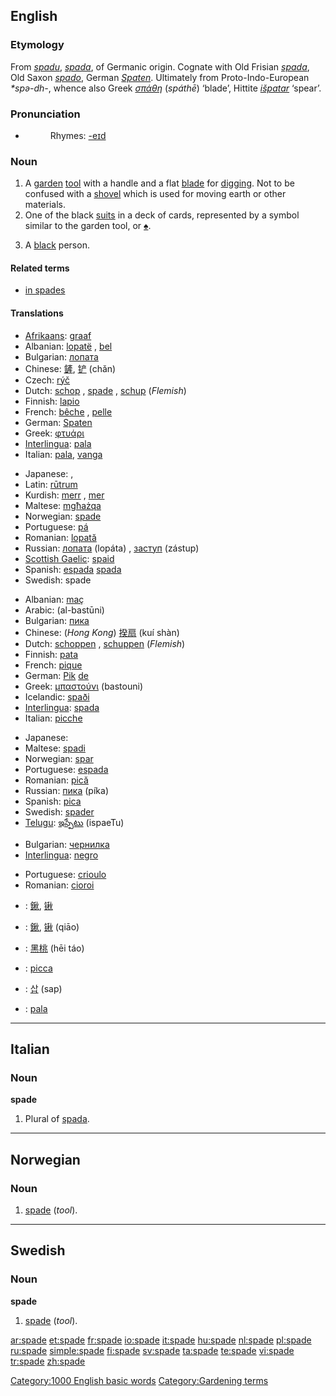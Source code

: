 ==English==

===Etymology===
From {{OE.}} ''[[spadu]]'', ''[[spada]]'', of Germanic origin. Cognate with Old Frisian ''[[spada]]'', Old Saxon ''[[spado]]'', German ''[[Spaten]]''. Ultimately from Proto-Indo-European ''*spə-dh-'', whence also Greek ''[[σπάθη]]'' (''spáthē'') ‘blade’, Hittite ''[[išpatar]]'' ‘spear’.

===Pronunciation===
* {{audio|en-us-spade.ogg|Audio (US)}}
*: Rhymes: [[Rhymes:English:-eɪd|-eɪd]]

===Noun===
{{en-noun}}

# A [[garden]] [[tool]] with a handle and a flat [[blade]] for [[dig]]ging. Not to be confused with a [[shovel]] which is used for moving earth or other materials.
# One of the black [[suit]]s in a deck of cards, represented by a symbol similar to the garden tool, or [[♠]].
# {{offensive}} A [[black]] person.

====Related terms====
* [[in spades]]

====Translations====
{{trans-top|a garden tool with a handle and a flat blade for digging}}
* [[Afrikaans]]: [[graaf]]
* Albanian: [[lopatë]] {{f}}, [[bel]] {{m}}
* Bulgarian: [[лопата]] {{f}}
* Chinese: [[鏟]], [[铲]] (chǎn)
* Czech: [[rýč]] {{m}}
* Dutch: [[schop]] {{f}}, [[#Dutch|spade]] {{f}}, [[schup]] {{f}} (''Flemish'')
* Finnish: [[lapio]]
* French: [[bêche]] {{f}}, [[pelle]] {{f}}
* German: [[Spaten]]
* Greek: [[φτυάρι]] {{n}}
* [[Interlingua]]: [[pala]]
* Italian: [[pala]], [[vanga]] {{f}}
{{trans-mid}}
* Japanese: {{t|ja|sc=Jpan|鋤|tr=suki}}, {{t|ja|sc=Jpan|踏鋤|tr=fumisuki}}
* Latin: [[rutrum|rūtrum]] {{n}}
* Kurdish: [[merr]] {{f}}, [[mer]] {{f}}
* Maltese: [[mgħażqa]] {{f}}
* Norwegian: [[#Norwegian|spade]] {{m}}
* Portuguese: [[pá]] {{f}}
* Romanian: [[lopată]] {{f}}
* Russian: [[лопата]] (lopáta) {{f}}, [[заступ]] (zástup) {{m}}
* [[Scottish Gaelic]]: [[spaid]] {{f}}
* Spanish: [[espada]] {{f}} [[spada]] {{f}}
* Swedish: spade {{c}}
{{trans-bottom}}

{{trans-top|one of the black suits in a deck of cards}}
* Albanian: [[maç]] {{m}}
* Arabic: {{Arab|[[البستوني]]}} (al-bastūni) {{m}}
* Bulgarian: [[пика]] {{f}}
* Chinese: (''Hong Kong'') [[揆扇]] (kuí shàn)
* Dutch: [[schoppen]] {{p}}, [[schuppen]] {{p}} (''Flemish'')
* Finnish: [[pata]]
* French: [[pique]] {{f}}
* German: [[Pik]] [[:de:Pik|de]]
* Greek: [[μπαστούνι]] (bastouni) {{n}}
* Icelandic: [[spaði]] {{m}}
* [[Interlingua]]: [[spada]]
* Italian: [[picche]]
{{trans-mid}}
* Japanese: {{t|ja|sc=Jpan|スペード|tr=supēdo}}
* Maltese: [[spadi]]
* Norwegian: [[spar]] {{m}}
* Portuguese: [[espada]] {{f}}
* Romanian: [[pică]] {{f}}
* Russian: [[пика]] (píka) {{f}}
* Spanish: [[pica]] {{f}}
* Swedish: [[spader]] {{c}}
* [[Telugu]]: [[ఇస్పేటు]] (ispaeTu)
{{trans-bottom}}

{{trans-top|a black person}}
* Bulgarian: [[чернилка]]
* [[Interlingua]]: [[negro]]
{{trans-mid}}
* Portuguese: [[crioulo]] {{m}}
* Romanian: [[cioroi]] {{m}}
{{trans-bottom}}

{{checktrans-top}}
* {{ttbc|Chinese Characters}}: [[鍬]], [[锹]]
* {{ttbc|Chinese}}: [[鍬]], [[锹]] (qiāo)
* {{ttbc|Chinese}}: [[黑桃]] (hēi táo)
* {{ttbc|Interlingua}}: [[picca]]
* {{ttbc|Korean}}: [[삽]] (sap)
* {{ttbc|Spanish}}: [[pala]] {{f}}
{{trans-bottom}}

[[Category:1000 English basic words]]

----

==Italian==

===Noun===
'''spade''' {{f}}

# Plural of [[spada]].

----

==Norwegian==

===Noun===
{{no-noun-m1|spad}}

# [[#English|spade]] (''tool'').

----

==Swedish==

===Noun===
'''spade''' {{c}}
{{sv-noun-reg-ar|2=spad}}

# [[#English|spade]] (''tool'').

[[Category:Gardening terms]]

[[ar:spade]]
[[et:spade]]
[[fr:spade]]
[[io:spade]]
[[it:spade]]
[[hu:spade]]
[[nl:spade]]
[[pl:spade]]
[[ru:spade]]
[[simple:spade]]
[[fi:spade]]
[[sv:spade]]
[[ta:spade]]
[[te:spade]]
[[vi:spade]]
[[tr:spade]]
[[zh:spade]]